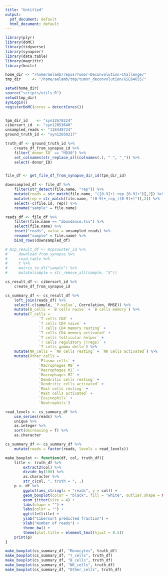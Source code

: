 ```yaml
---
title: "Untitled"
output:
  pdf_document: default
  html_document: default
---
```


```r
library(plyr)
library(doMC)
library(tidyverse)
library(synapser)
library(data.table)
library(magrittr)
library(knitr)

home_dir <- "/home/aelamb/repos/Tumor-Deconvolution-Challenge/"
tmp_dir     <- "/home/aelamb/tmp/tumor_deconvolution/GSE64655/"

setwd(home_dir)
source("scripts/utils.R")
setwd(tmp_dir)
synLogin()
registerDoMC(cores = detectCores())



```


```r

tpm_dir_id    <- "syn12678224"
cibersort_id  <- "syn12853640"
unsampled_reads <- "118448724"
ground_truth_id <- "syn12650217"

truth_df <- ground_truth_id %>% 
    create_df_from_synapse_id %>% 
    filter(`donor ID` == "HD30") %>% 
    set_colnames(str_replace_all(colnames(.), " ", "_")) %>% 
    select(-donor_ID)


file_df <- get_file_df_from_synapse_dir_id(tpm_dir_id)

downsampled_df <- file_df %>% 
    filter(str_detect(file.name, "rep")) %>% 
    mutate(reads = str_match(file.name, "([0-9]+)_rep_[0-9]+")[,2]) %>% 
    mutate(rep = str_match(file.name, "[0-9]+_rep_([0-9]+)")[,2]) %>% 
    select(-c(file.id, rep)) %>% 
    rename("sample" = file.name)

reads_df <- file_df %>% 
    filter(file.name == "abundance.tsv") %>% 
    select(file.name) %>% 
    inset("reads", value = unsampled_reads) %>% 
    rename("sample" = file.name) %>% 
    bind_rows(downsampled_df)

# mcp_result_df <- mcpcounter_id %>%
#     download_from_synapse %>%
#     read.table %>%
#     t %>%
#     matrix_to_df("sample") %>% 
#     mutate(sample = str_remove_all(sample, "X"))

cs_result_df <- cibersort_id %>% 
    create_df_from_synapse_id

cs_summary_df <- cs_result_df %>% 
    left_join(reads_df) %>% 
    select(-c(sample, `P-value`, Correlation, RMSE)) %>% 
    mutate(B_cells = `B cells naive` + `B cells memory`) %>% 
    mutate(T_cells = 
               `T cells CD8` + 
               `T cells CD4 naive` + 
               `T cells CD4 memory resting` + 
               `T cells CD4 memory activated` + 
               `T cells follicular helper` + 
               `T cells regulatory (Tregs)` +
               `T cells gamma delta`) %>% 
    mutate(NK_cells = `NK cells resting` + `NK cells activated`) %>% 
    mutate(Other_cells = 
               `Plasma cells` +
               `Macrophages M0` +
               `Macrophages M1` +
               `Macrophages M2` +
               `Dendritic cells resting` +
               `Dendritic cells activated` +
               `Mast cells resting` +
               `Mast cells activated` +      
               `Eosinophils` +
               `Neutrophils`)

read_levels <- cs_summary_df %>% 
    use_series(reads) %>% 
    unique %>% 
    as.integer %>% 
    sort(decreasing = T) %>% 
    as.character

cs_summary_df <- cs_summary_df %>% 
    mutate(reads = factor(reads, levels = read_levels))

make_boxplot <- function(df, col, truth_df){
    title <- truth_df %>% 
        extract2(col) %>% 
        divide_by(100) %>% 
        as.character %>% 
        str_c(col, ", truth = ", .)
    p <- df %>% 
        ggplot(aes_string(x = "reads", y = col)) +
        geom_boxplot(color = "black", fill = "white", outlier.shape = NA) +
        geom_jitter(size = 4) + 
        labs(shape = "") +
        labs(color = "") +
        ggtitle(title) +
        ylab("Cibersort predicted fraction") +
        xlab("Number of reads") +
        theme_bw() +
        theme(plot.title = element_text(hjust = 0.5))
    print(p)
}

make_boxplot(cs_summary_df, "Monocytes", truth_df)
make_boxplot(cs_summary_df, "T_cells", truth_df)
make_boxplot(cs_summary_df, "B_cells", truth_df)
make_boxplot(cs_summary_df, "NK_cells", truth_df)
make_boxplot(cs_summary_df, "Other_cells", truth_df)


```


